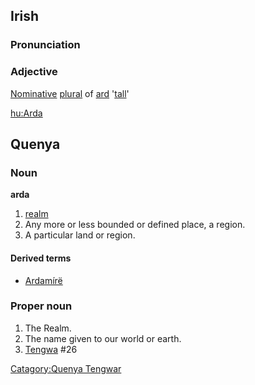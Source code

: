 ==Irish==
===Pronunciation===
{{IPA|[ˈɑːrdə]}}
===Adjective===
[[Nominative]] [[plural]] of [[ard]] '[[tall]]'

[[hu:Arda]]

==Quenya==
===Noun===
'''arda'''
# [[realm]]
# Any more or less bounded or defined place, a region.
# A particular land or region.

====Derived terms====
* [[Ardamírë]]

===Proper noun===
# The Realm.
# The name given to our world or earth.
# [[Tengwa]] #26

[[Catagory:Quenya Tengwar]]